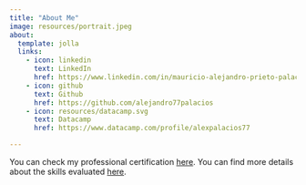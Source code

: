 ```yaml
---
title: "About Me"
image: resources/portrait.jpeg
about:
  template: jolla
  links:
    - icon: linkedin
      text: LinkedIn
      href: https://www.linkedin.com/in/mauricio-alejandro-prieto-palacios-a26682245/
    - icon: github
      text: Github
      href: https://github.com/alejandro77palacios
    - icon: resources/datacamp.svg
      text: Datacamp
      href: https://www.datacamp.com/profile/alexpalacios77

---
```


You can check my professional certification [here](https://www.datacamp.com/certificate/DS0022675540069).
You can find more details about the skills evaluated [here](https://assets.datacamp.com/email/other/ds-certification-whitepaper.pdf).
